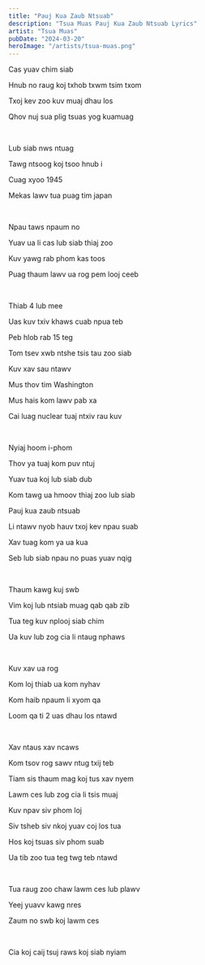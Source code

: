 ```yaml
---
title: "Pauj Kua Zaub Ntsuab"
description: "Tsua Muas Pauj Kua Zaub Ntsuab Lyrics"
artist: "Tsua Muas"
pubDate: "2024-03-20"
heroImage: "/artists/tsua-muas.png"
---
```


Cas yuav chim siab

Hnub no raug koj txhob txwm tsim txom

Txoj kev zoo kuv muaj dhau los

Qhov nuj sua plig tsuas yog kuamuag

<br />

Lub siab nws ntuag

Tawg ntsoog koj tsoo hnub i

Cuag xyoo 1945

Mekas lawv tua puag tim japan

<br />

Npau taws npaum no

Yuav ua li cas lub siab thiaj zoo

Kuv yawg rab phom kas toos

Puag thaum lawv ua rog pem looj ceeb

<br />

Thiab 4 lub mee

Uas kuv txiv khaws cuab npua teb

Peb hlob rab 15 teg

Tom tsev xwb ntshe tsis tau zoo siab

Kuv xav sau ntawv

Mus thov tim Washington

Mus hais kom lawv pab xa

Cai luag nuclear tuaj ntxiv rau kuv

<br />

Nyiaj hoom i-phom

Thov ya tuaj kom puv ntuj

Yuav tua koj lub siab dub

Kom tawg ua hmoov thiaj zoo lub siab

Pauj kua zaub ntsuab

Li ntawv nyob hauv txoj kev npau suab

Xav tuag kom ya ua kua

Seb lub siab npau no puas yuav nqig

<br />

Thaum kawg kuj swb

Vim koj lub ntsiab muag qab qab zib

Tua teg kuv nplooj siab chim

Ua kuv lub zog cia li ntaug nphaws

<br />

Kuv xav ua rog

Kom loj thiab ua kom nyhav

Kom haib npaum li xyom qa

Loom qa ti 2 uas dhau los ntawd

<br />

Xav ntaus xav ncaws

Kom tsov rog sawv ntug txij teb

Tiam sis thaum mag koj tus xav nyem

Lawm ces lub zog cia li tsis muaj

Kuv npav siv phom loj

Siv tsheb siv nkoj yuav coj los tua

Hos koj tsuas siv phom suab

Ua tib zoo tua teg twg teb ntawd

<br />

Tua raug zoo chaw lawm ces lub plawv

Yeej yuavv kawg nres

Zaum no swb koj lawm ces

<br />

Cia koj caij tsuj raws koj siab nyiam
